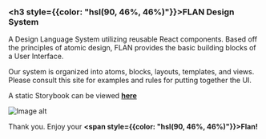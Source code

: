 
<Meta title="Work|Docs/Intro" />

### <h3 style={{color: "hsl(90, 46%, 46%)"}}>FLAN Design System</h3>

A Design Language System utilizing reusable React components. Based off the principles of atomic design, FLAN provides the basic building blocks of a User Interface.

Our system is organized into atoms, blocks, layouts, templates, and views. Please consult this site for examples and rules for putting together the UI.

A static Storybook can be viewed **[here][1]**

<img src="static/media/flan.58d3e136.jpg" alt="Image alt" />

Thank you. Enjoy your **<span style={{color: "hsl(90, 46%, 46%)"}}>Flan!</span>**

[1]: http://spatialstream.com/microsite/proto/flan/?path=/story/application-docs--intro "Static Storybook"
